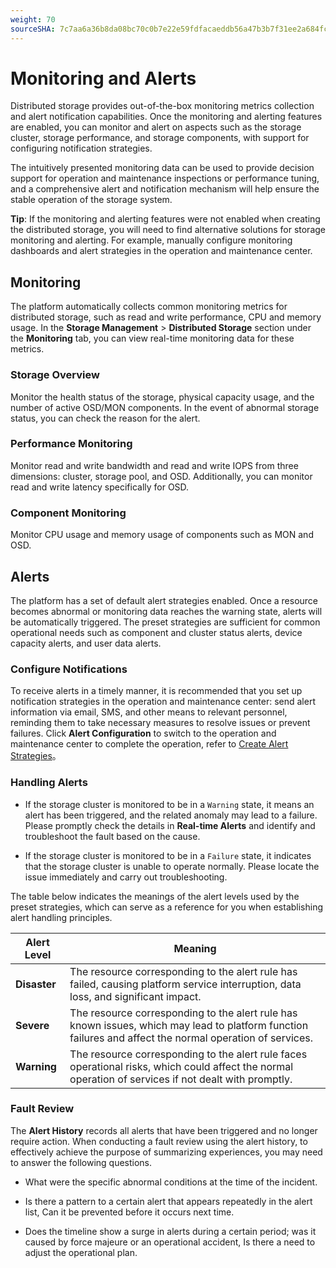 ```yaml
---
weight: 70
sourceSHA: 7c7aa6a36b8da08bc70c0b7e22e59fdfacaeddb56a47b3b7f31ee2a684fc50db
---
```


# Monitoring and Alerts

Distributed storage provides out-of-the-box monitoring metrics collection and alert notification capabilities. Once the monitoring and alerting features are enabled, you can monitor and alert on aspects such as the storage cluster, storage performance, and storage components, with support for configuring notification strategies.

The intuitively presented monitoring data can be used to provide decision support for operation and maintenance inspections or performance tuning, and a comprehensive alert and notification mechanism will help ensure the stable operation of the storage system.

**Tip**: If the monitoring and alerting features were not enabled when creating the distributed storage, you will need to find alternative solutions for storage monitoring and alerting. For example, manually configure monitoring dashboards and alert strategies in the operation and maintenance center.

## Monitoring

The platform automatically collects common monitoring metrics for distributed storage, such as read and write performance, CPU and memory usage. In the **Storage Management** > **Distributed Storage** section under the **Monitoring** tab, you can view real-time monitoring data for these metrics.

### Storage Overview

Monitor the health status of the storage, physical capacity usage, and the number of active OSD/MON components. In the event of abnormal storage status, you can check the reason for the alert.

### Performance Monitoring

Monitor read and write bandwidth and read and write IOPS from three dimensions: cluster, storage pool, and OSD. Additionally, you can monitor read and write latency specifically for OSD.

### Component Monitoring

Monitor CPU usage and memory usage of components such as MON and OSD.

## Alerts

The platform has a set of default alert strategies enabled. Once a resource becomes abnormal or monitoring data reaches the warning state, alerts will be automatically triggered. The preset strategies are sufficient for common operational needs such as component and cluster status alerts, device capacity alerts, and user data alerts.

### Configure Notifications

To receive alerts in a timely manner, it is recommended that you set up notification strategies in the operation and maintenance center: send alert information via email, SMS, and other means to relevant personnel, reminding them to take necessary measures to resolve issues or prevent failures. Click **Alert Configuration** to switch to the operation and maintenance center to complete the operation, refer to [Create Alert Strategies]()。

### Handling Alerts

- If the storage cluster is monitored to be in a `Warning` state, it means an alert has been triggered, and the related anomaly may lead to a failure. Please promptly check the details in **Real-time Alerts** and identify and troubleshoot the fault based on the cause.

- If the storage cluster is monitored to be in a `Failure` state, it indicates that the storage cluster is unable to operate normally. Please locate the issue immediately and carry out troubleshooting.

The table below indicates the meanings of the alert levels used by the preset strategies, which can serve as a reference for you when establishing alert handling principles.

| Alert Level   | Meaning                                   |
| ------ | ------------------------------------ |
| **Disaster** | The resource corresponding to the alert rule has failed, causing platform service interruption, data loss, and significant impact.  |
| **Severe** | The resource corresponding to the alert rule has known issues, which may lead to platform function failures and affect the normal operation of services. |
| **Warning** | The resource corresponding to the alert rule faces operational risks, which could affect the normal operation of services if not dealt with promptly.   |

### Fault Review

The **Alert History** records all alerts that have been triggered and no longer require action. When conducting a fault review using the alert history, to effectively achieve the purpose of summarizing experiences, you may need to answer the following questions.

- What were the specific abnormal conditions at the time of the incident.

- Is there a pattern to a certain alert that appears repeatedly in the alert list, Can it be prevented before it occurs next time.

- Does the timeline show a surge in alerts during a certain period; was it caused by force majeure or an operational accident, Is there a need to adjust the operational plan.
